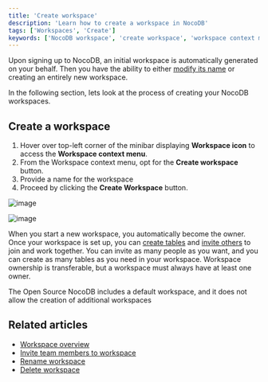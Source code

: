 ```yaml
---
title: 'Create workspace'
description: 'Learn how to create a workspace in NocoDB'
tags: ['Workspaces', 'Create']
keywords: ['NocoDB workspace', 'create workspace', 'workspace context menu', 'workspace owner', 'workspace collaboration', 'workspace actions', 'default workspace']
---
```


Upon signing up to NocoDB, an initial workspace is automatically generated on your behalf.
Then you have the ability to either [modify its name](/workspaces/actions-on-workspace#rename-workspace) or creating an entirely new workspace.

In the following section, lets look at the process of creating your NocoDB workspaces.

## Create a workspace

1. Hover over top-left corner of the minibar displaying **Workspace icon** to access the **Workspace context menu**.
2. From the Workspace context menu, opt for the **Create workspace** button.
3. Provide a name for the workspace 
4. Proceed by clicking the **Create Workspace** button.
  
![image](/img/v2/workspace/workspace-create.png)  
  
![image](/img/v2/workspace/workspace-create-2.png)  


When you start a new workspace, you automatically become the owner. 
Once your workspace is set up, you can [create tables](/tables/create-table) and [invite others](/workspaces/workspace-collaboration) to join and work together. 
You can invite as many people as you want, and you can create as many tables as you need in your workspace. Workspace ownership is transferable, but a workspace must always have at least one owner. 
 

<Callout type="info">The Open Source NocoDB includes a default workspace, and it does not allow the creation of additional workspaces</Callout>

## Related articles
- [Workspace overview](/workspaces/workspace-overview)
- [Invite team members to workspace](/workspaces/workspace-collaboration)
- [Rename workspace](/workspaces/actions-on-workspace#rename-workspace)
- [Delete workspace](/workspaces/actions-on-workspace#delete-workspace)